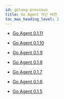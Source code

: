 ```yaml
---
id: golang-previous
title: Go Agent 지난 버전
toc_max_heading_level: 2
---
```


* [Go Agent 0.1.11](golang-0_1_11)

* [Go Agent 0.1.10](golang-0_1_10)

* [Go Agent 0.1.9](golang-0_1_9)

* [Go Agent 0.1.8](golang-0_1_8)

* [Go Agent 0.1.7](golang-0_1_7)

* [Go Agent 0.1.6](golang-0_1_6)

* [Go Agent 0.1.5](golang-0_1_5)